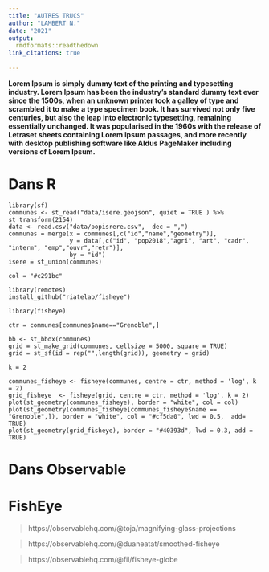 ```yaml
---
title: "AUTRES TRUCS"
author: "LAMBERT N."
date: "2021"
output:
  rmdformats::readthedown
link_citations: true
  
---
```


**Lorem Ipsum is simply dummy text of the printing and typesetting industry. Lorem Ipsum has been the industry's standard dummy text ever since the 1500s, when an unknown printer took a galley of type and scrambled it to make a type specimen book. It has survived not only five centuries, but also the leap into electronic typesetting, remaining essentially unchanged. It was popularised in the 1960s with the release of Letraset sheets containing Lorem Ipsum passages, and more recently with desktop publishing software like Aldus PageMaker including versions of Lorem Ipsum.**

# Dans R


```
library(sf)
communes <- st_read("data/isere.geojson", quiet = TRUE ) %>% st_transform(2154)
data <- read.csv("data/popisrere.csv",  dec = ",")
communes = merge(x = communes[,c("id","name","geometry")], 
                 y = data[,c("id", "pop2018","agri", "art", "cadr", "interm", "emp","ouvr","retr")],
                 by = "id")
isere = st_union(communes)

col = "#c291bc"

library(remotes)
install_github("riatelab/fisheye")

library(fisheye)

ctr = communes[communes$name=="Grenoble",]

bb <- st_bbox(communes)
grid = st_make_grid(communes, cellsize = 5000, square = TRUE)
grid = st_sf(id = rep("",length(grid)), geometry = grid)

k = 2

communes_fisheye <- fisheye(communes, centre = ctr, method = 'log', k = 2)
grid_fisheye  <- fisheye(grid, centre = ctr, method = 'log', k = 2)
plot(st_geometry(communes_fisheye), border = "white", col = col)
plot(st_geometry(communes_fisheye[communes_fisheye$name == "Grenoble",]), border = "white", col = "#cf5da0", lwd = 0.5,  add= TRUE)
plot(st_geometry(grid_fisheye), border = "#40393d", lwd = 0.3, add = TRUE)
```

# Dans Observable

# FishEye

> https://observablehq.com/@toja/magnifying-glass-projections

> https://observablehq.com/@duaneatat/smoothed-fisheye

> https://observablehq.com/@fil/fisheye-globe
